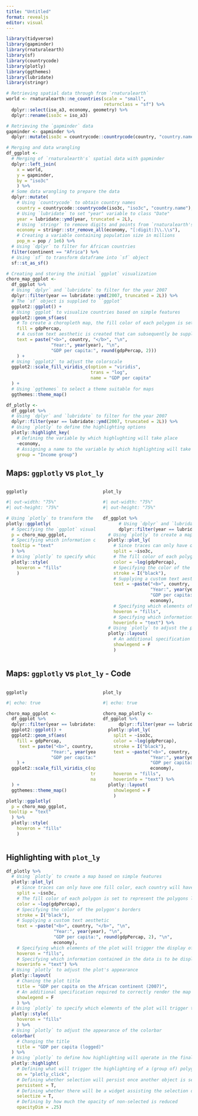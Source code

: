 ```yaml
---
title: "Untitled"
format: revealjs
editor: visual
---
```


```r
library(tidyverse)
library(gapminder)
library(rnaturalearth)
library(sf)
library(countrycode)
library(plotly)
library(ggthemes)
library(lubridate)
library(stringr)
```

```r
# Retrieving spatial data through from `rnaturalearth`
world <- rnaturalearth::ne_countries(scale = "small", 
                                     returnclass = "sf") %>%
  dplyr::select(iso_a3, economy, geometry) %>%
  dplyr::rename(iso3c = iso_a3)

# Retrieving the `gapminder` data
gapminder <- gapminder %>%
  dplyr::mutate(iso3c = countrycode::countrycode(country, "country.name", "iso3c"))

# Merging and data wrangling 
df_ggplot <-
  # Merging of `rnaturalearth's` spatial data with gapminder   
  dplyr::left_join(
    x = world,
    y = gapminder,
    by = "iso3c"
    ) %>%
  # Some data wrangling to prepare the data
  dplyr::mutate(
    # Using `countrycode` to obtain country names
    country = countrycode::countrycode(iso3c, "iso3c", "country.name"),
    # Using `lubridate` to set "year" variable to class "Date"
    year = lubridate::ymd(year, truncated = 2L),
    # Using `stringr` to remove digits and points from `rnaturalearth's` income group classification
    economy = stringr::str_remove_all(economy, "[:digit:]\\.\\s"),
    # Creating a variable containing population size in millions
    pop_m = pop / 1e6) %>%
  # Using `dplyr` to filter for African countries 
  filter(continent == "Africa") %>%
  # Using `sf` to transform dataframe into `sf` object
  sf::st_as_sf() 
```

```r
# Creating and storing the initial `ggplot` visualization
choro_map_ggplot <- 
  df_ggplot %>%
  # Using `dplyr` and `lubridate` to filter for the year 2007
  dplyr::filter(year == lubridate::ymd(2007, truncated = 2L)) %>%
  # The `sf` object is supplied to ``ggplot`
  ggplot2::ggplot() +
  # Using `ggplot` to visualize countries based on simple features
  ggplot2::geom_sf(aes(
    # To create a choropleth map, the fill color of each polygon is set to represent the polygons GDP per capita value
    fill = gdpPercap, 
    # A custom text aesthetic is created that can subsequently be supplied to `ggplotly`
    text = paste("<b>", country, "</b>", "\n",
                 "Year:", year(year), "\n",
                 "GDP per capita:", round(gdpPercap, 2)))
    ) +
  # Using `ggplot2` to adjust the colorscale
  ggplot2::scale_fill_viridis_c(option = "viridis", 
                                trans = "log", 
                                name = "GDP per capita"
  ) +
  # Using `ggthemes` to select a theme suitable for maps
  ggthemes::theme_map()

```

```r

df_plotly <-
  df_ggplot %>%
  # Using `dplyr` and `lubridate` to filter for the year 2007
  dplyr::filter(year == lubridate::ymd(2007, truncated = 2L)) %>%
  # Using `plotly` to define the highlighting options 
  plotly::highlight_key(
    # Defining the variable by which highlughting will take place
    ~economy, 
    # Assigning a name to the variable by which highlighting will take place
    group = "Income group")

```

## Maps: `ggplotly` vs `plot_ly` 

::: columns
::: {.column width="45%"}
`ggplotly`

```r
#| out-width: "75%"
#| out-height: "75%"

# Using `plotly` to transform the `ggplot` visualization into an interactive graphic
plotly::ggplotly(
  # Specifying the `ggplot` visualization to be used
  p = choro_map_ggplot,
  # Specifying which information contained in the data is to be displayed in the interactive plot
  tooltip = "text"
  ) %>%
  # Using `plotly` to specify which elements of the plot will trigger the display of additional information as specified above
  plotly::style(
    hoveron = "fills"
    )

```
:::

::: {.column width="45%"}
`plot_ly`

```r
#| out-width: "75%"
#| out-height: "75%"

df_ggplot %>%
      # Using `dplyr` and `lubridate` to filter for the year 2007
      dplyr::filter(year == lubridate::ymd(2007, truncated = 2L)) %>%
  # Using `plotly` to create a map based on simple features
  plotly::plot_ly(
    # Since traces can only have one fill color, each country will have to get its own trace when creating a choropleth map
    split = ~iso3c,
    # The fill color of each polygon is set to represent the polygons logged GDP per capita value
    color = ~log(gdpPercap),
    # Specifying the color of the polygon's borders
    stroke = I("black"),
    # Supplying a custom text aesthetic 
    text = ~paste("<b>", country, "</b>", "\n",
                  "Year:", year(year), "\n",
                  "GDP per capita:", round(gdpPercap, 2), "\n",
                  economy),
    # Specifying which elements of the plot will trigger the display of additional information as specified above
    hoveron = "fills",
    # Specifying which information contained in the data is to be displayed in the interactive plot
    hoverinfo = "text") %>%
  # Using `plotly` to adjust the plot's appearance
  plotly::layout(
    # An additional specification required to correctly render the map plot
    showlegend = F
    ) 
```
:::
:::

## Maps: `ggplotly` vs `plot_ly` - Code

::: columns
::: {.column width="50%"}
`ggplotly`

```r
#| echo: true

choro_map_ggplot <- 
  df_ggplot %>%
  dplyr::filter(year == lubridate::ymd(2007, truncated = 2L)) %>%
  ggplot2::ggplot() +
  ggplot2::geom_sf(aes(
    fill = gdpPercap, 
     text = paste("<b>", country, "</b>", "\n",
                 "Year:", year(year), "\n",
                 "GDP per capita:", round(gdpPercap, 2)))
    ) +
  ggplot2::scale_fill_viridis_c(option = "viridis", 
                                trans = "log", 
                                name = "GDP per capita"
  ) +
  ggthemes::theme_map()

plotly::ggplotly(
  p = choro_map_ggplot,
 tooltip = "text"
  ) %>%
  plotly::style(
    hoveron = "fills"
    )

```
:::

::: {.column width="50%"}
`plot_ly`

```r
#| echo: true

choro_map_plotly <- 
df_ggplot %>%
      dplyr::filter(year == lubridate::ymd(2007, truncated = 2L)) %>%
  plotly::plot_ly(
    split = ~iso3c,
    color = ~log(gdpPercap),
    stroke = I("black"),
    text = ~paste("<b>", country, "</b>", "\n",
                  "Year:", year(year), "\n",
                  "GDP per capita:", round(gdpPercap, 2), "\n",
                  economy),
    hoveron = "fills",
    hoverinfo = "text") %>%
  plotly::layout(
    showlegend = F
    ) 

```
:::
:::

## Highlighting with `plot_ly`

```r

df_plotly %>%
  # Using `plotly` to create a map based on simple features
  plotly::plot_ly(
    # Since traces can only have one fill color, each country will have to get its own trace when creating a choropleth map
    split = ~iso3c,
    # The fill color of each polygon is set to represent the polygons logged GDP per capita value
    color = ~log(gdpPercap),
    # Specifying the color of the polygon's borders
    stroke = I("black"),
    # Supplying a custom text aesthetic 
    text = ~paste("<b>", country, "</b>", "\n",
                  "Year:", year(year), "\n",
                  "GDP per capita:", round(gdpPercap, 2), "\n",
                  economy),
    # Specifying which elements of the plot will trigger the display of additional information as specified above
    hoveron = "fills",
    # Specifying which information contained in the data is to be displayed in the interactive plot
    hoverinfo = "text") %>%
  # Using `plotly` to adjust the plot's appearance
  plotly::layout(
    # Chaning the plot title
    title = "GDP per capita on the African continent (2007)",
    # An additional specification required to correctly render the map plot
    showlegend = F
    ) %>%
  # Using `plotly` to specify which elements of the plot will trigger the display of additional information as specified above
  plotly::style(
    hoveron = "fills"
    ) %>%
  # Using `plotly` to adjust the appearance of the colorbar
  colorbar(
    # Changing the title
    title = "GDP per capita (logged)"
  ) %>%
  # Using `plotly` to define how highlighting will operate in the final visualization
  plotly::highlight(
    # Defining what will trigger the highlighting of a (group of) polygon(s)
    on = "plotly_click",
    # Defining whether selection will persist once another object is selected
    persistent = T,
    # Defining whether there will be a widget assisting the selection of variables by which highlighting occurs
    selectize = T,
    # Defining by how much the opacity of non-selected is reduced
    opacityDim = .25)

```
